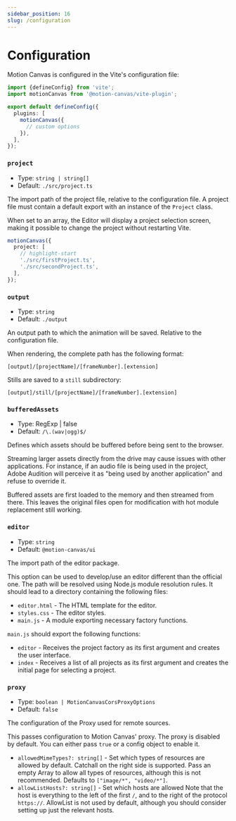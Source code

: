 ```yaml
---
sidebar_position: 16
slug: /configuration
---
```


# Configuration

Motion Canvas is configured in the Vite's configuration file:

```ts title="vite.config.ts"
import {defineConfig} from 'vite';
import motionCanvas from '@motion-canvas/vite-plugin';

export default defineConfig({
  plugins: [
    motionCanvas({
      // custom options
    }),
  ],
});
```

### `project`

- Type: `string | string[]`
- Default: `./src/project.ts`

The import path of the project file, relative to the configuration file. A
project file must contain a default export with an instance of the `Project`
class.

When set to an array, the Editor will display a project selection screen, making
it possible to change the project without restarting Vite.

```ts
motionCanvas({
  project: [
    // highlight-start
    './src/firstProject.ts',
    './src/secondProject.ts',
  ],
});
```

### `output`

- Type: `string`
- Default: `./output`

An output path to which the animation will be saved. Relative to the
configuration file.

When rendering, the complete path has the following format:

```
[output]/[projectName]/[frameNumber].[extension]
```

Stills are saved to a `still` subdirectory:

```
[output]/still/[projectName]/[frameNumber].[extension]
```

### `bufferedAssets`

- Type: RegExp | false
- Default: `/\.(wav|ogg)$/`

Defines which assets should be buffered before being sent to the browser.

Streaming larger assets directly from the drive may cause issues with other
applications. For instance, if an audio file is being used in the project, Adobe
Audition will perceive it as "being used by another application" and refuse to
override it.

Buffered assets are first loaded to the memory and then streamed from there.
This leaves the original files open for modification with hot module replacement
still working.

### `editor`

- Type: `string`
- Default: `@motion-canvas/ui`

The import path of the editor package.

This option can be used to develop/use an editor different than the official
one. The path will be resolved using Node.js module resolution rules. It should
lead to a directory containing the following files:

- `editor.html` - The HTML template for the editor.
- `styles.css` - The editor styles.
- `main.js` - A module exporting necessary factory functions.

`main.js` should export the following functions:

- `editor` - Receives the project factory as its first argument and creates the
  user interface.
- `index` - Receives a list of all projects as its first argument and creates
  the initial page for selecting a project.

### `proxy`

- Type: `boolean | MotionCanvasCorsProxyOptions`
- Default: `false`

The configuration of the Proxy used for remote sources.

This passes configuration to Motion Canvas' proxy. The proxy is disabled by
default. You can either pass `true` or a config object to enable it.

- `allowedMimeTypes?: string[]` - Set which types of resources are allowed by
  default. Catchall on the right side is supported. Pass an empty Array to allow
  all types of resources, although this is not recommended. Defaults to
  `["image/*", "video/*"]`.
- `allowListHosts?: string[]` - Set which hosts are allowed Note that the host
  is everything to the left of the first `/`, and to the right of the protocol
  `https://`. AllowList is not used by default, although you should consider
  setting up just the relevant hosts.
